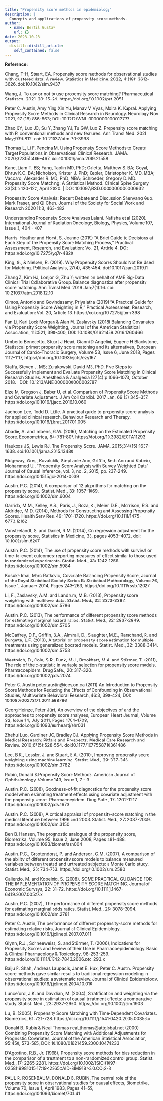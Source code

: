 ```yaml
---
title: "Propensity score methods in epidemiology"
description: |
  Concepts and applications of propensity score methods.
author:
  - name: Bertil Gustav
    url: {}
date: 2023-10-23
output:
  distill::distill_article:
    self_contained: false
---
```



**Reference:**<br>

Chang, T-H, Stuart, EA. Propensity score methods for observational studies with clustered data: A review. Statistics in Medicine. 2022; 41(18): 3612-3626. doi:10.1002/sim.9437 <br>

Wang, J. To use or not to use propensity score matching? Pharmaceutical Statistics. 2021; 20: 15–24. https://doi.org/10.1002/pst.2051 <br>

Peter C. Austin, Amy Ying Xin Yu, Manav V. Vyas, Moira K. Kapral. Applying Propensity Score Methods in Clinical Research in Neurology. 
Neurology Nov 2021, 97 (18) 856-863; DOI: 10.1212/WNL.0000000000012777 <br>

Zhao QY, Luo JC, Su Y, Zhang YJ, Tu GW, Luo Z. Propensity score matching with R: conventional methods and new features. Ann Transl Med. 2021 May;9(9):812. doi: 10.21037/atm-20-3998 <br>

Thomas L, Li F, Pencina M. Using Propensity Score Methods to Create Target Populations in Observational Clinical Research. JAMA. 2020;323(5):466–467. doi:10.1001/jama.2019.21558 <br>

Kane, Liam T. BS; Fang, Taolin MD, PhD; Galetta, Matthew S. BA; Goyal, Dhruv K.C. BA; Nicholson, Kristen J. PhD; Kepler, Christopher K. MD, MBA; Vaccaro, Alexander R. MD, PhD, MBA; Schroeder, Gregory D. MD. Propensity Score Matching: A Statistical Method. Clinical Spine Surgery 33(3):p 120-122, April 2020. | DOI: 10.1097/BSD.0000000000000932 <br>

Propensity Score Analysis: Recent Debate and Discussion
Shenyang Guo, Mark Fraser, and Qi Chen. Journal of the Society for Social Work and Research 2020 11:3, 463-482 <br>

Understanding Propensity Score Analyses Lalani, Nafisha et al (2020). International Journal of Radiation Oncology, Biology, Physics, Volume 107, Issue 3, 404 - 407 <br>

Harris, Heather and Horst, S. Jeanne (2019) "A Brief Guide to Decisions at Each Step of the Propensity Score Matching Process," Practical Assessment, Research, and Evaluation: Vol. 21, Article 4. DOI: https://doi.org/10.7275/yq7r-4820 <br>

King, G., & Nielsen, R. (2019). Why Propensity Scores Should Not Be Used for Matching. Political Analysis, 27(4), 435-454. doi:10.1017/pan.2019.11 <br>

Zhang Z, Kim HJ, Lonjon G, Zhu Y; written on behalf of AME Big-Data Clinical Trial Collaborative Group. Balance diagnostics after propensity score matching. Ann Transl Med. 2019 Jan;7(1):16. doi: 10.21037/atm.2018.12.10 <br>

Olmos, Antonio and Govindasamy, Priyalatha (2019) "A Practical Guide for Using Propensity Score Weighting in R," Practical Assessment, Research, and Evaluation: Vol. 20, Article 13. https://doi.org/10.7275/jjtm-r398 <br>

Fan Li, Kari Lock Morgan & Alan M. Zaslavsky (2018) Balancing Covariates via Propensity Score Weighting, Journal of the American Statistical Association, 113:521, 390-400, DOI: 10.1080/01621459.2016.1260466 <br>

Umberto Benedetto, Stuart J Head, Gianni D Angelini, Eugene H Blackstone, Statistical primer: propensity score matching and its alternatives, European Journal of Cardio-Thoracic Surgery, Volume 53, Issue 6, June 2018, Pages 1112–1117, https://doi.org/10.1093/ejcts/ezy167 <br>

Staffa, Steven J. MS; Zurakowski, David MS, PhD. Five Steps to Successfully Implement and Evaluate Propensity Score Matching in Clinical Research Studies. Anesthesia & Analgesia 127(4):p 1066-1073, October 2018. | DOI: 10.1213/ANE.0000000000002787 <br>

Elze M, Gregson J, Baber U, et al. Comparison of Propensity Score Methods and Covariate Adjustment. J Am Coll Cardiol. 2017 Jan, 69 (3) 345–357. https://doi.org/10.1016/j.jacc.2016.10.060 <br>

Jaehoon Lee, Todd D. Little. A practical guide to propensity score analysis for applied clinical research, Behaviour Research and Therapy. https://doi.org/10.1016/j.brat.2017.01.005 <br>

Abadie, A. and Imbens, G.W. (2016), Matching on the Estimated Propensity Score. Econometrica, 84: 781-807. https://doi.org/10.3982/ECTA11293 <br>

Haukoos JS, Lewis RJ. The Propensity Score. JAMA. 2015;314(15):1637–1638. doi:10.1001/jama.2015.13480 <br>

Ridgeway, Greg, Kovalchik, Stephanie Ann, Griffin, Beth Ann and Kabeto, Mohammed U.. "Propensity Score Analysis with Survey Weighted Data" Journal of Causal Inference, vol. 3, no. 2, 2015, pp. 237-249. https://doi.org/10.1515/jci-2014-0039 <br>

Austin, P.C. (2014), A comparison of 12 algorithms for matching on the propensity score. Statist. Med., 33: 1057-1069. https://doi.org/10.1002/sim.6004 <br>

Garrido, M.M., Kelley, A.S., Paris, J., Roza, K., Meier, D.E., Morrison, R.S. and Aldridge, M.D. (2014), Methods for Constructing and Assessing Propensity Scores. Health Serv Res, 49: 1701-1720. https://doi.org/10.1111/1475-6773.12182 <br>

Vansteelandt, S. and Daniel, R.M. (2014), On regression adjustment for the propensity score, Statistics in Medicine, 33, pages 4053–4072, doi: 10.1002/sim.6207 <br>

Austin, P.C. (2014), The use of propensity score methods with survival or time-to-event outcomes: reporting measures of effect similar to those used in randomized experiments. Statist. Med., 33: 1242-1258. https://doi.org/10.1002/sim.5984 <br>

Kosuke Imai, Marc Ratkovic, Covariate Balancing Propensity Score, Journal of the Royal Statistical Society Series B: Statistical Methodology, Volume 76, Issue 1, January 2014, Pages 243–263, https://doi.org/10.1111/rssb.12027 <br>

Li, F., Zaslavsky, A.M. and Landrum, M.B. (2013), Propensity score weighting with multilevel data. Statist. Med., 32: 3373-3387. https://doi.org/10.1002/sim.5786 <br>

Austin, P.C. (2013), The performance of different propensity score methods for estimating marginal hazard ratios. Statist. Med., 32: 2837-2849. https://doi.org/10.1002/sim.5705 <br>

McCaffrey, D.F., Griffin, B.A., Almirall, D., Slaughter, M.E., Ramchand, R. and Burgette, L.F. (2013), A tutorial on propensity score estimation for multiple treatments using generalized boosted models. Statist. Med., 32: 3388-3414. https://doi.org/10.1002/sim.5753 <br>

Westreich, D., Cole, S.R., Funk, M.J., Brookhart, M.A. and Stürmer, T. (2011), The role of the c-statistic in variable selection for propensity score models. Pharmacoepidem. Drug Safe., 20: 317-320. https://doi.org/10.1002/pds.2074 <br>

Peter C. Austin peter.austin@ices.on.ca (2011) An Introduction to Propensity Score Methods for Reducing the Effects of Confounding in Observational Studies, Multivariate Behavioral Research, 46:3, 399-424, DOI: 10.1080/00273171.2011.568786 <br>

Georg Heinze, Peter Jüni, An overview of the objectives of and the approaches to propensity score analyses, European Heart Journal, Volume 32, Issue 14, July 2011, Pages 1704–1708, https://doi.org/10.1093/eurheartj/ehr031 <br>

Zhehui Luo, Gardiner JC, Bradley CJ. Applying Propensity Score Methods in Medical Research: Pitfalls and Prospects. Medical Care Research and Review. 2010;67(5):528-554. doi:10.1177/1077558710361486 <br>

Lee, B.K., Lessler, J. and Stuart, E.A. (2010), Improving propensity score weighting using machine learning. Statist. Med., 29: 337-346. https://doi.org/10.1002/sim.3782 <br>

Rubin, Donald B.Propensity Score Methods. American Journal of Ophthalmology, Volume 149, Issue 1, 7 - 9 <br>

Austin, P.C. (2008), Goodness-of-fit diagnostics for the propensity score model when estimating treatment effects using covariate adjustment with the propensity score. Pharmacoepidem. Drug Safe., 17: 1202-1217. https://doi.org/10.1002/pds.1673 <br>

Austin, P.C. (2008), A critical appraisal of propensity-score matching in the medical literature between 1996 and 2003. Statist. Med., 27: 2037-2049. https://doi.org/10.1002/sim.3150 <br>

Ben B. Hansen, The prognostic analogue of the propensity score, Biometrika, Volume 95, Issue 2, June 2008, Pages 481–488, https://doi.org/10.1093/biomet/asn004 <br>

Austin, P.C., Grootendorst, P. and Anderson, G.M. (2007), A comparison of the ability of different propensity score models to balance measured variables between treated and untreated subjects: a Monte Carlo study. Statist. Med., 26: 734-753. https://doi.org/10.1002/sim.2580 <br>

Caliendo, M. and Kopeinig, S. (2008), SOME PRACTICAL GUIDANCE FOR THE IMPLEMENTATION OF PROPENSITY SCORE MATCHING. Journal of Economic Surveys, 22: 31-72. https://doi.org/10.1111/j.1467-6419.2007.00527.x <br>

Austin, P.C. (2007), The performance of different propensity score methods for estimating marginal odds ratios. Statist. Med., 26: 3078-3094. https://doi.org/10.1002/sim.2781 <br>

Peter C. Austin, The performance of different propensity-score methods for estimating relative risks, Journal of Clinical Epidemiology. https://doi.org/10.1016/j.jclinepi.2007.07.011 <br>

Glynn, R.J., Schneeweiss, S. and Stürmer, T. (2006), Indications for Propensity Scores and Review of their Use in Pharmacoepidemiology. Basic & Clinical Pharmacology & Toxicology, 98: 253-259. https://doi.org/10.1111/j.1742-7843.2006.pto_293.x <br>

Baiju R. Shah, Andreas Laupacis, Janet E. Hux, Peter C. Austin. Propensity score methods gave similar results to traditional regression modeling in observational studies: a systematic review. Journal of Clinical Epidemiology. https://doi.org/10.1016/j.jclinepi.2004.10.016 <br>

Lunceford, J.K. and Davidian, M. (2004), Stratification and weighting via the propensity score in estimation of causal treatment effects: a comparative study. Statist. Med., 23: 2937-2960. https://doi.org/10.1002/sim.1903 <br>

Lu, B. (2005), Propensity Score Matching with Time-Dependent Covariates. Biometrics, 61: 721-728. https://doi.org/10.1111/j.1541-0420.2005.00356.x <br>

Donald B. Rubin & Neal Thomas neaLthomas@attglobal.net (2000) Combining Propensity Score Matching with Additional Adjustments for Prognostic Covariates, Journal of the American Statistical Association, 95:450, 573-585, DOI: 10.1080/01621459.2000.10474233 <br>

D'Agostino, R.B., Jr. (1998), Propensity score methods for bias reduction in the comparison of a treatment to a non-randomized control group. Statist. Med., 17: 2265-2281. https://doi.org/10.1002/(SICI)1097-0258(19981015)17:19<2265::AID-SIM918>3.0.CO;2-B <br>

PAUL R. ROSENBAUM, DONALD B. RUBIN, The central role of the propensity score in observational studies for causal effects, Biometrika, Volume 70, Issue 1, April 1983, Pages 41–55, https://doi.org/10.1093/biomet/70.1.41

